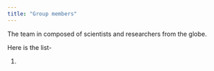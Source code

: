 ```yaml
---
title: "Group members"
---
```


The team in composed of scientists and researchers from the globe. 

Here is the list-

1)



